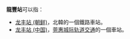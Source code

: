 '''龍豐站'''可以指：
* [[龙丰站_(朝鲜)|龙丰站 (朝鲜)]]，北韓的一個鐵路車站。
* [[龙丰站_(中国)|龙丰站 (中国)]]，[[莞惠城际轨道交通|莞惠城际轨道交通]]的一個車站。
{{disambig}}